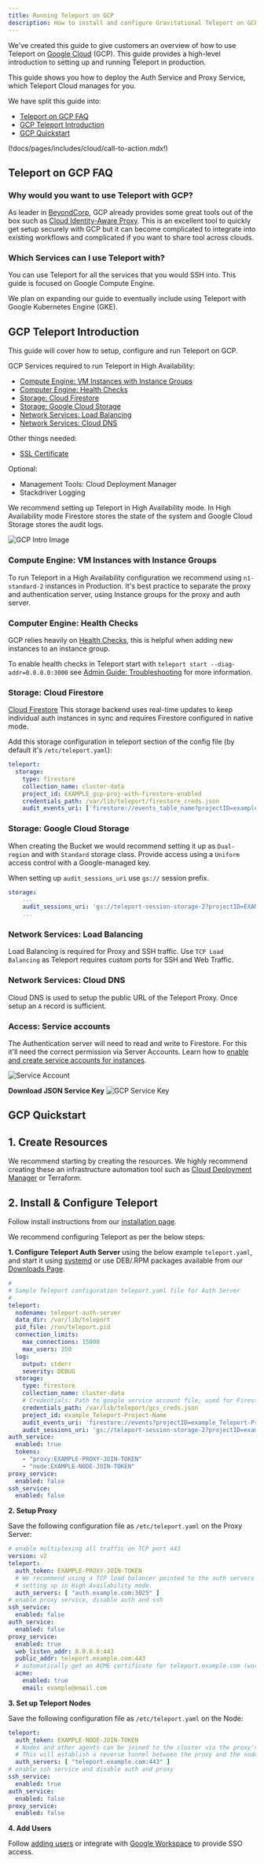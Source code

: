 ```yaml
---
title: Running Teleport on GCP
description: How to install and configure Gravitational Teleport on GCP for SSH and Kubernetes access.
---
```


We've created this guide to give customers an overview of how to use Teleport on
[Google Cloud](https://cloud.google.com/gcp/) (GCP). This guide provides a
high-level introduction to setting up and running Teleport in production.

<ScopedBlock scope="cloud">

This guide shows you how to deploy the Auth Service and Proxy Service, which
Teleport Cloud manages for you.

</ScopedBlock>

We have split this guide into:

- [Teleport on GCP FAQ](#teleport-on-gcp-faq)
- [GCP Teleport Introduction](#gcp-teleport-introduction)
- [GCP Quickstart](#gcp-quickstart)

(!docs/pages/includes/cloud/call-to-action.mdx!)

## Teleport on GCP FAQ

### Why would you want to use Teleport with GCP?

As leader in [BeyondCorp](https://cloud.google.com/beyondcorp/), GCP already provides
some great tools out of the box such as [Cloud Identity-Aware Proxy](https://cloud.google.com/iap/).
This is an excellent tool to quickly get setup securely with GCP but it can become
complicated to integrate into existing workflows and complicated if you want to share
tool across clouds.

### Which Services can I use Teleport with?

You can use Teleport for all the services that you would SSH into. This guide is
focused on Google Compute Engine.

We plan on expanding our guide to eventually include using Teleport with Google Kubernetes Engine (GKE).

## GCP Teleport Introduction

This guide will cover how to setup, configure and run Teleport on GCP.

GCP Services required to run Teleport in High Availability:

- [Compute Engine: VM Instances with Instance Groups](#compute-engine-vm-instances-with-instance-groups)
- [Computer Engine: Health Checks](#computer-engine-health-checks)
- [Storage: Cloud Firestore](#storage-google-cloud-storage)
- [Storage: Google Cloud Storage](#storage-google-cloud-storage)
- [Network Services: Load Balancing](#network-services-load-balancing)
- [Network Services: Cloud DNS](#network-services-cloud-dns)

Other things needed:

- [SSL Certificate](https://cloud.google.com/load-balancing/docs/ssl-certificates)

Optional:

- Management Tools: Cloud Deployment Manager
- Stackdriver Logging

We recommend setting up Teleport in High Availability mode. In High Availability mode Firestore
stores the state of the system and Google Cloud Storage stores the audit logs.

![GCP Intro Image](../../../img/gcp/gcp-teleport.svg)

### Compute Engine: VM Instances with Instance Groups

To run Teleport in a High Availability configuration we recommend using `n1-standard-2` instances in
Production. It's best practice to separate the proxy and authentication server, using
Instance groups for the proxy and auth server.

### Computer Engine: Health Checks

GCP relies heavily on [Health Checks](https://cloud.google.com/load-balancing/docs/health-checks),
this is helpful when adding new instances to an instance group.

To enable health checks in Teleport start with `teleport start --diag-addr=0.0.0.0:3000`
see  [Admin Guide: Troubleshooting](../../management/admin/troubleshooting.mdx) for more information.

### Storage: Cloud Firestore

[Cloud Firestore](https://cloud.google.com/firestore/) This storage backend uses real-time
updates to keep individual auth instances in sync and requires Firestore configured
in native mode.

Add this storage configuration in teleport section of the config file (by default it's `/etc/teleport.yaml`):

```yaml
teleport:
  storage:
    type: firestore
    collection_name: cluster-data
    project_id: EXAMPLE_gcp-proj-with-firestore-enabled
    credentials_path: /var/lib/teleport/firestore_creds.json
    audit_events_uri: ['firestore://events_table_name?projectID=example_Teleport-Project-Name&credentialsPath=/var/lib/teleport/gcs_creds.json']
```

### Storage: Google Cloud Storage

When creating the Bucket we would recommend setting it up as `Dual-region` and with
`Standard` storage class. Provide access using a `Uniform` access control with a Google-managed
key.

When setting up `audit_sessions_uri` use `gs://` session prefix.

```yaml
storage:
    ...
    audit_sessions_uri: 'gs://teleport-session-storage-2?projectID=EXAMPLE_gcp-proj-with-firestore-enabled&credentialsPath=/var/lib/teleport/gcs_creds.json'
    ...
```

### Network Services: Load Balancing

Load Balancing is required for Proxy and SSH traffic. Use `TCP Load Balancing` as
Teleport requires custom ports for SSH and Web Traffic.

### Network Services: Cloud DNS

Cloud DNS is used to setup the public URL of the Teleport Proxy. Once setup an `A`
record is sufficient.

### Access: Service accounts

The Authentication server will need to read and write to Firestore.  For this it'll need
the correct permission via Server Accounts. Learn how to [enable and create service accounts for instances](https://cloud.google.com/compute/docs/access/create-enable-service-accounts-for-instances).

![Service Account](../../../img/gcp/gcp-permissions.png)

**Download JSON Service Key**
![GCP Service Key](../../../img/gcp/gcp-service-key.png)

## GCP Quickstart

## 1. Create Resources

We recommend starting by creating the resources. We highly recommend creating these
an infrastructure automation tool such as [Cloud Deployment Manager](https://cloud.google.com/deployment-manager/) or Terraform.

## 2. Install & Configure Teleport

Follow install instructions from our [installation page](../../installation.mdx#linux).

We recommend configuring Teleport as per the below steps:

**1. Configure Teleport Auth Server** using the below example `teleport.yaml`, and start it
using [systemd](https://raw.githubusercontent.com/gravitational/teleport/master/examples/systemd/teleport.service) or use DEB/.RPM packages available from our [Downloads Page](https://goteleport.com/download/).

```yaml
#
# Sample Teleport configuration teleport.yaml file for Auth Server
#
teleport:
  nodename: teleport-auth-server
  data_dir: /var/lib/teleport
  pid_file: /run/teleport.pid
  connection_limits:
    max_connections: 15000
    max_users: 250
  log:
    output: stderr
    severity: DEBUG
  storage:
    type: firestore
    collection_name: cluster-data
    # Credentials: Path to google service account file, used for Firestore and Google Storage.
    credentials_path: /var/lib/teleport/gcs_creds.json
    project_id: example_Teleport-Project-Name
    audit_events_uri: 'firestore://events?projectID=example_Teleport-Project-Name&credentialsPath=/var/lib/teleport/gcs_creds.json'
    audit_sessions_uri: 'gs://teleport-session-storage-2?projectID=example_Teleport-Project-Name&credentialsPath=/var/lib/teleport/gcs_creds.json'
auth_service:
  enabled: true
  tokens:
    - "proxy:EXAMPLE-PROXY-JOIN-TOKEN"
    - "node:EXAMPLE-NODE-JOIN-TOKEN"
proxy_service:
  enabled: false
ssh_service:
  enabled: false
```

**2. Setup Proxy**

Save the following configuration file as `/etc/teleport.yaml` on the Proxy Server:

```yaml
# enable multiplexing all traffic on TCP port 443
version: v2
teleport:
  auth_token: EXAMPLE-PROXY-JOIN-TOKEN
  # We recommend using a TCP load balancer pointed to the auth servers when
  # setting up in High Availability mode.
  auth_servers: [ "auth.example.com:3025" ]
# enable proxy service, disable auth and ssh
ssh_service:
  enabled: false
auth_service:
  enabled: false
proxy_service:
  enabled: true
  web_listen_addr: 0.0.0.0:443
  public_addr: teleport.example.com:443
  # automatically get an ACME certificate for teleport.example.com (works for a single proxy)
  acme:
    enabled: true
    email: example@email.com
```

**3. Set up Teleport Nodes**

Save the following configuration file as `/etc/teleport.yaml` on the Node:

```yaml
teleport:
  auth_token: EXAMPLE-NODE-JOIN-TOKEN
  # Nodes and other agents can be joined to the cluster via the proxy's public address.
  # This will establish a reverse tunnel between the proxy and the node which is used for all traffic.
  auth_servers: [ "teleport.example.com:443" ]
# enable ssh service and disable auth and proxy
ssh_service:
  enabled: true
auth_service:
  enabled: false
proxy_service:
  enabled: false
```

**4. Add Users**

Follow [adding users](../../deploy-a-cluster/teleport-enterprise/getting-started.mdx#adding-users) or integrate with [Google Workspace](../../access-controls/sso/google-workspace.mdx) to provide SSO access.
